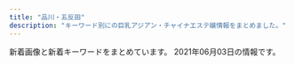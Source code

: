 ```yaml
---
title: "品川・五反田"
description: "キーワード別にの巨乳アジアン・チャイナエステ嬢情報をまとめました。"
---
```


新着画像と新着キーワードをまとめています。
2021年06月03日の情報です。

<DmmAffiliateIns />
<KeywordTable
  shops={
    [
    {
        "keywords": {},
        "img_links": [
            "http://hi-msg.com/tonpoh/images/s8.png",
            "http://hi-msg.com/tonpoh/images/s1.png",
            "http://hi-msg.com/tonpoh/images/p-0.jpg",
            "http://hi-msg.com/tonpoh/images/no.png",
            "http://hi-msg.com/tonpoh/images/p-7-1.jpg",
            "http://hi-msg.com/tonpoh/images/p-9-1.jpg",
            "http://hi-msg.com/tonpoh/images/p-10.jpg",
            "http://hi-msg.com/tonpoh/images/s9.png",
            "http://hi-msg.com/tonpoh/images/p-4.jpg",
            "http://hi-msg.com/tonpoh/images/fla-1.png",
            "http://hi-msg.com/tonpoh/images/p-9.jpg",
            "http://hi-msg.com/tonpoh/images/s6.png",
            "http://hi-msg.com/tonpoh/images/botton.png",
            "http://hi-msg.com/tonpoh/images/p-2.jpg",
            "http://hi-msg.com/tonpoh/images/p-14-1.jpg",
            "http://hi-msg.com/tonpoh/images/p-8-1.jpg",
            "http://hi-msg.com/tonpoh/images/tit-staff.png",
            "http://hi-msg.com/tonpoh/images/fla.png",
            "http://hi-msg.com/tonpoh/images/p-13.jpg",
            "http://hi-msg.com/tonpoh/images/p-6.jpg",
            "http://hi-msg.com/tonpoh/images/p-8.jpg",
            "http://hi-msg.com/tonpoh/images/p-10-1.jpg",
            "http://hi-msg.com/tonpoh/images/p-13-1.jpg",
            "http://hi-msg.com/tonpoh/images/p-12-1.jpg",
            "http://hi-msg.com/tonpoh/images/line.png",
            "http://hi-msg.com/tonpoh/images/tit-sys.png",
            "http://hi-msg.com/tonpoh/images/fla-3.png",
            "http://hi-msg.com/tonpoh/images/p-14.jpg",
            "http://hi-msg.com/tonpoh/images/ll.png",
            "http://hi-msg.com/tonpoh/images/p-11.jpg",
            "http://hi-msg.com/tonpoh/images/p-7.jpg",
            "http://hi-msg.com/tonpoh/images/p-12.jpg",
            "http://hi-msg.com/tonpoh/images/l.png",
            "http://hi-msg.com/tonpoh/images/s4.jpg",
            "http://hi-msg.com/tonpoh/images/s5.png",
            "http://hi-msg.com/tonpoh/images/p-11-1.jpg",
            "http://hi-msg.com/tonpoh/images/p-5.jpg",
            "http://hi-msg.com/tonpoh/images/p-1.jpg",
            "http://hi-msg.com/tonpoh/images/p-6-1.jpg"
        ],
        "name": "\u30c8\u30f3\u30dd\u30fc",
        "url": "http://hi-msg.com/tonpoh/",
        "station": "JR\u4e94\u53cd\u7530\u99c5\u897f\u53e3"
    },
    {
        "img_links": [],
        "station": "JR\u4e94\u53cd\u7530\u99c5",
        "name": "\u82b1\u8863",
        "keywords": {},
        "url": "http://hanagoromo.work/"
    },
    {
        "keywords": {},
        "name": "\u30e9\u30ad\u30e5\u30a2",
        "img_links": [
            "http://lacure.link/images/news.png",
            "http://lacure.link/images/sayuri.jpg",
            "http://lacure.link/images/kiki.jpg",
            "http://lacure.link/images/top2.jpg",
            "http://lacure.link/images/s_staff.png",
            "http://lacure.link/images/g3.jpg",
            "http://lacure.link/images/yuki.jpg",
            "http://lacure.link/images/zi.png",
            "http://lacure.link/images/s1.jpg",
            "http://lacure.link/images/g0.jpg",
            "http://lacure.link/images/r6.jpg",
            "http://lacure.link/images/g6.jpg",
            "http://lacure.link/images/g2.jpg",
            "http://lacure.link/images/r5.jpg",
            "http://lacure.link/images/asali.jpg",
            "http://lacure.link/images/r4.jpg",
            "http://lacure.link/images/r2.jpg",
            "http://lacure.link/images/face.png",
            "http://lacure.link/images/kol.jpg",
            "http://lacure.link/images/g5.jpg",
            "http://lacure.link/images/gb01.png",
            "http://lacure.link/images/r3.jpg",
            "http://lacure.link/images/left3.png",
            "http://lacure.link/images/r1.jpg",
            "http://lacure.link/images/g1.jpg"
        ],
        "url": "http://lacure.link/",
        "station": "\u6238\u8d8a\u9280\u5ea7\u99c5"
    },
    {
        "keywords": {
            "C": 15
        },
        "station": "JR\u54c1\u5ddd\u99c5\u9ad8\u8f2a\u53e3",
        "url": "http://www.kouroku-este.com/",
        "name": "\u5eb7\u7984",
        "img_links": [
            "http://www.kouroku-este.com/img/staff/eee/s-eee2.jpg",
            "http://www.kouroku-este.com/img/staff/eee/s-eee1.jpg",
            "http://www.kouroku-este.com/img/system/service02.jpg",
            "http://www.kouroku-este.com/img/staff/ccc/ccc1.jpg",
            "http://www.kouroku-este.com/img/staff/aaa/aaa1.jpg",
            "http://www.kouroku-este.com/img/system/service01.jpg",
            "http://www.kouroku-este.com/img/menu/info_r.jpg",
            "http://www.kouroku-este.com/img/staff/fff/s-fff1.jpg",
            "http://www.kouroku-este.com/img/staff/ggg/ggg1.jpg",
            "http://www.kouroku-este.com/img/top/listmark1.png",
            "http://www.kouroku-este.com/img/staff/bbb/bbb1.jpg",
            "http://www.kouroku-este.com/img/staff/aaa/aaa2.jpg",
            "http://www.kouroku-este.com/img/staff/ccc/ccc2.jpg",
            "http://www.kouroku-este.com/img/staff/fff/s-fff2.jpg"
        ]
    },
    {
        "keywords": {
            "85": 2,
            "88": 2,
            "87": 4,
            "E": 8,
            "86": 2
        },
        "name": "\u7f8e\u4f36",
        "url": "http://es-mirei.com/",
        "station": "JR\u4e94\u53cd\u7530\u99c5\u897f\u53e3",
        "img_links": [
            "http://es-mirei.com/staffPhoto/s20170911152129.jpg",
            "http://es-mirei.com/staffPhoto/b20170728165256.jpg",
            "http://es-mirei.com/images/noImg.jpg",
            "http://es-mirei.com/staffPhoto/b20170911152129.jpg",
            "http://es-mirei.com/staffPhoto/s20170728165536.jpg",
            "http://es-mirei.com/images/s3Slider1Images/03.jpg",
            "http://es-mirei.com/staffPhoto/b20170911152114.jpg",
            "http://es-mirei.com/staffPhoto/s20180209180323.jpg",
            "http://es-mirei.com/staffPhoto/s20170911152114.jpg",
            "http://es-mirei.com/images/store/05.jpg",
            "http://es-mirei.com/images/returnStaffBtn.png",
            "http://es-mirei.com/images/s3Slider1Images/02.jpg",
            "http://es-mirei.com/images/store/06.jpg",
            "http://es-mirei.com/staffPhoto/b20170728165536.jpg",
            "http://es-mirei.com/staffPhoto/b20180613122502.jpg",
            "http://es-mirei.com/images/store/01.jpg",
            "http://es-mirei.com/images/s3Slider1Images/01.jpg",
            "http://es-mirei.com/staffPhoto/s20180613122502.jpg",
            "http://es-mirei.com/images/store/02.jpg",
            "http://es-mirei.com/staffPhoto/b20180209180323.jpg",
            "http://es-mirei.com/staffPhoto/b20170908125528.jpg",
            "http://es-mirei.com/staffPhoto/s20170908125528.jpg",
            "http://es-mirei.com/images/store/04.jpg",
            "http://es-mirei.com/images/store/03.jpg",
            "http://es-mirei.com/staffPhoto/s20170728165302.jpg",
            "http://es-mirei.com/staffPhoto/b20170728165302.jpg",
            "http://es-mirei.com/staffPhoto/s20170728165256.jpg"
        ]
    },
    {
        "img_links": [
            "http://www.relax-fuyou.info/img/st5.jpg",
            "http://www.relax-fuyou.info/img/st141.jpg",
            "http://www.relax-fuyou.info/img/st160.jpg",
            "http://www.relax-fuyou.info/img/sta1.jpg",
            "http://www.relax-fuyou.info/i/img/st140.jpg",
            "http://www.relax-fuyou.info/img/st150.jpg",
            "http://www.relax-fuyou.info/i/img/st11.jpg",
            "http://www.relax-fuyou.info/img/sta20.jpg",
            "http://www.relax-fuyou.info/img/st42.jpg",
            "http://www.relax-fuyou.info/img/st201.jpg",
            "http://www.relax-fuyou.info/img/st181.jpg",
            "http://www.relax-fuyou.info/i/img/st181.jpg",
            "http://www.relax-fuyou.info/i/img/st17.jpg",
            "http://www.relax-fuyou.info/img/st1.jpg",
            "http://www.relax-fuyou.info/img/st161.jpg",
            "http://www.relax-fuyou.info/i/img/st10.jpg",
            "http://www.relax-fuyou.info/img/r9.jpg",
            "http://www.relax-fuyou.info/img/st110.jpg",
            "http://www.relax-fuyou.info/img/st11.jpg",
            "http://www.relax-fuyou.info/img/st10.jpg",
            "http://www.relax-fuyou.info/i/img/top.jpg",
            "http://www.relax-fuyou.info/img/sta8.jpg",
            "http://www.relax-fuyou.info/i/img/r3.jpg",
            "http://www.relax-fuyou.info/img/st8.jpg",
            "http://www.relax-fuyou.info/i/img/st9.jpg",
            "http://www.relax-fuyou.info/img/sta16.jpg",
            "http://www.relax-fuyou.info/i/img/st42.jpg",
            "http://www.relax-fuyou.info/i/img/st160.jpg",
            "http://www.relax-fuyou.info/img/st191.jpg",
            "http://www.relax-fuyou.info/i/img/st201.jpg",
            "http://www.relax-fuyou.info/i/img/st191.jpg",
            "http://www.relax-fuyou.info/img/sta17.jpg",
            "http://www.relax-fuyou.info/i/img/r1.jpg",
            "http://www.relax-fuyou.info/i/img/r2.jpg",
            "http://www.relax-fuyou.info/img/st171.jpg",
            "http://www.relax-fuyou.info/img/top.jpg",
            "http://www.relax-fuyou.info/img/st17.jpg",
            "http://www.relax-fuyou.info/i/img/sta20.jpg",
            "http://www.relax-fuyou.info/i/img/st110.jpg",
            "http://www.relax-fuyou.info/img/st140.jpg",
            "http://www.relax-fuyou.info/img/st41.jpg",
            "http://www.relax-fuyou.info/img/sta18.jpg",
            "http://www.relax-fuyou.info/i/img/st5.jpg",
            "http://www.relax-fuyou.info/img/st7.jpg",
            "http://www.relax-fuyou.info/img/sta19.jpg",
            "http://www.relax-fuyou.info/img/sta15.jpg",
            "http://www.relax-fuyou.info/img/st71.jpg",
            "http://www.relax-fuyou.info/img/st72.jpg",
            "http://www.relax-fuyou.info/i/img/st8.jpg",
            "http://www.relax-fuyou.info/img/sta5.jpg"
        ],
        "station": "JR\u4e94\u53cd\u7530\u99c5\u6771\u53e3",
        "keywords": {
            "84": 5,
            "86": 2,
            "C": 3,
            "90": 2,
            "D": 5,
            "G": 1,
            "87": 2,
            "88": 3,
            "E": 5
        },
        "url": "http://www.relax-fuyou.info/",
        "name": "\u8299\u84c9\uff5e\u30d5\u30e8\u30a6\uff5e"
    },
    {
        "name": "\u7d2b\u306e\u8776",
        "station": "JR\u4e94\u53cd\u7530\u99c5\u897f\u53e3",
        "url": "http://p-fly.work/",
        "keywords": {},
        "img_links": [
            "http://p-fly.work/images/news.jpg",
            "http://p-fly.work/images/b1.jpg",
            "http://p-fly.work/images/sys1.jpg",
            "http://p-fly.work/images/sys3.jpg",
            "http://p-fly.work/images/13.jpg",
            "http://p-fly.work/staff/koko.jpg",
            "http://p-fly.work/images/sys2.jpg",
            "http://p-fly.work/images/10.jpg",
            "http://p-fly.work/images/interior_t.png",
            "http://p-fly.work/images/int2.png",
            "http://p-fly.work/images/tr.jpg",
            "http://p-fly.work/img/sara1.jpg",
            "http://p-fly.work/images/12.jpg",
            "http://p-fly.work/img/koko1.jpg",
            "http://p-fly.work/images/15.jpg",
            "http://p-fly.work/staff/sara.jpg",
            "http://p-fly.work/staff/eri.jpg",
            "http://p-fly.work/images/1.jpg",
            "http://p-fly.work/images/mobile.jpg",
            "http://p-fly.work/images/b2.jpg",
            "http://p-fly.work/img/mai1.jpg",
            "http://p-fly.work/img/eri1.jpg",
            "http://p-fly.work/images/line.png",
            "http://p-fly.work/images/b3.jpg",
            "http://p-fly.work/images/staff_t.png",
            "http://p-fly.work/images/sys4.png",
            "http://p-fly.work/staff/yuki.jpg",
            "http://p-fly.work/images/int1.jpg",
            "http://p-fly.work/images/ac1.jpg",
            "http://p-fly.work/staff/mai.jpg",
            "http://p-fly.work/images/head.png",
            "http://p-fly.work/img/yuki1.jpg"
        ]
    },
    {
        "keywords": {},
        "station": "JR\u4e94\u53cd\u7530\u99c5\u897f\u53e3",
        "url": "https://i-house.aoaoeo.com/",
        "img_links": [],
        "name": "\u7652\u3057\u30cf\u30a6\u30b9"
    },
    {
        "img_links": [
            "http://www.kenkou-house.info/img/s7.jpg",
            "http://www.kenkou-house.info/img/s16.jpg",
            "http://www.kenkou-house.info/img/m5.png",
            "http://www.kenkou-house.info/img/Himawari_200_40.png",
            "http://www.kenkou-house.info/img/s13.jpg",
            "http://www.kenkou-house.info/img/Himawari_160_45.png",
            "http://www.kenkou-house.info/img/m1.png",
            "http://www.kenkou-house.info/img/s4.jpg",
            "http://www.kenkou-house.info/img/Himawari_468_60.png",
            "http://www.kenkou-house.info/img/m3.png",
            "http://www.kenkou-house.info/img/m6.png",
            "http://www.kenkou-house.info/img/door.png",
            "http://www.kenkou-house.info/img/s15.jpg",
            "http://www.kenkou-house.info/img/m4.png",
            "http://www.kenkou-house.info/img/m8.png",
            "http://www.kenkou-house.info/img/s12.jpg",
            "http://www.kenkou-house.info/img/play.png",
            "http://www.kenkou-house.info/img/head.png",
            "http://www.kenkou-house.info/img/s11.jpg",
            "http://www.kenkou-house.info/img/s17.jpg",
            "http://www.kenkou-house.info/img/s91.jpg",
            "http://www.kenkou-house.info/img/m2.png",
            "http://www.kenkou-house.info/img/bottmo-ritght.png",
            "http://www.kenkou-house.info/img/s22.jpg",
            "http://www.kenkou-house.info/img/m7.png",
            "http://www.kenkou-house.info/img/s1.jpg",
            "http://www.kenkou-house.info/img/Himawari_88_31.png",
            "http://www.kenkou-house.info/img/body-.png",
            "http://www.kenkou-house.info/img/s21.jpg",
            "http://www.kenkou-house.info/img/s.png",
            "http://www.kenkou-house.info/img/bottmo-left.png",
            "http://www.kenkou-house.info/img/s61.jpg",
            "http://www.kenkou-house.info/img/s14.jpg",
            "http://www.kenkou-house.info/img/s20.jpg",
            "http://www.kenkou-house.info/img/s33.jpg"
        ],
        "station": "JR\u4e94\u53cd\u7530\u99c5\u6771\u53e3",
        "name": "\u3072\u307e\u308f\u308a",
        "keywords": {
            "C": 8
        },
        "url": "http://www.kenkou-house.info/"
    },
    {
        "img_links": [
            "http://gotanda.pepper.jp/gotanda001.jpg",
            "http://gotanda.pepper.jp/m173.jpg",
            "http://gotanda.pepper.jp/m02272.jpg",
            "http://gotanda.pepper.jp/m049.png",
            "http://gotanda.pepper.jp/m048.png",
            "http://gotanda.pepper.jp/20151109231038834554.jpg",
            "http://gotanda.pepper.jp/1-01.png"
        ],
        "name": "\u4e94\u53cd\u7530\u30e1\u30c7\u30a3\u30ab\u30eb\u30a8\u30f3",
        "station": "JR\u4e94\u53cd\u7530\u99c5\u897f\u53e3",
        "url": "http://gotanda.pepper.jp/",
        "keywords": {}
    },
    {
        "url": "https://tsukiwa.info/",
        "keywords": {},
        "station": "JR\u4e94\u53cd\u7530\u99c5\u897f\u53e3",
        "img_links": [
            "https://tsukiwa.info/img/bar_top1.png",
            "https://tsukiwa.info/img/news1.png",
            "https://tsukiwa.info/img/top_map.jpg",
            "https://tsukiwa.info/img/staff/2542FD93-DC39-4335-B762-3978524DB71D.jpeg",
            "https://tsukiwa.info/img/pickupGirl.png",
            "https://tsukiwa.info/img/bar_profile.png",
            "https://tsukiwa.info/img/akusesu-top0.jpg",
            "https://tsukiwa.info/img/staff/rumi02.jpg",
            "https://tsukiwa.info/img/staff/aya2101.jpg",
            "https://tsukiwa.info/img/staff/A8BAF789-BD2B-4E7F-AB8A-224A2961B605.jpeg",
            "https://tsukiwa.info/img/staff/rumi04.jpg",
            "https://tsukiwa.info/img/bar_staff.png",
            "https://tsukiwa.info/img/staff/DB16BCF2-AF7E-404D-9FB5-9A45BE961351.jpeg",
            "https://tsukiwa.info/img/staff/25D27B66-E3AF-40C0-8FCC-46E9F266B409.jpeg",
            "https://tsukiwa.info/img/staff/koko3.jpg",
            "https://tsukiwa.info/img/news3.png",
            "https://www.a-side.com/ad/koko/include/banner/koko_200x40.png",
            "https://tsukiwa.info/img/staff/ruru1.jpg",
            "https://tsukiwa.info/img/event/camp03.jpg",
            "https://tsukiwa.info/img/staff/mimi01.jpg",
            "https://tsukiwa.info/img/staff/no_image.jpg",
            "https://tsukiwa.info/img/staff/909C372F-1613-4B7E-89C8-1A527D79FCC6.jpeg",
            "https://tsukiwa.info/img/staff/222BADE2-61AA-4B66-91BD-3D9941250C4D.jpeg",
            "https://tsukiwa.info/img/staff_top/20201219_2.jpg",
            "https://tsukiwa.info/img/bar_gallery.png",
            "https://tsukiwa.info/img/staff/yuna01.jpg",
            "https://tsukiwa.info/img/staff_top/20201219_1.jpg",
            "https://tsukiwa.info/img/staff/mimi20202.jpg"
        ],
        "name": "\u6708\u306e\u548c"
    }
]
}
/>
<DmmAffiliateScript />
